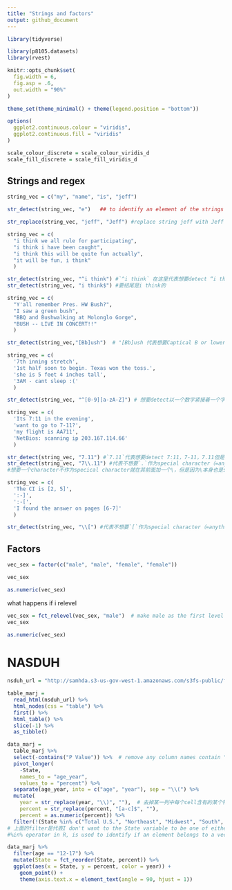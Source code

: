 ```yaml
---
title: "Strings and factors"
output: github_document
---
```


```r
library(tidyverse)

library(p8105.datasets)
library(rvest)

knitr::opts_chunk$set(
  fig.width = 6,
  fig.asp = .6,
  out.width = "90%"
)

theme_set(theme_minimal() + theme(legend.position = "bottom"))

options(
  ggplot2.continuous.colour = "viridis",
  ggplot2.continuous.fill = "viridis"
)

scale_colour_discrete = scale_colour_viridis_d
scale_fill_discrete = scale_fill_viridis_d
```

## Strings and regex

```r
string_vec = c("my", "name", "is", "jeff")

str_detect(string_vec, "e")   ## to identify an element of the strings to corresponding with the parter"e"

str_replace(string_vec, "jeff", "Jeff") #replace string jeff with Jeff 
```

```r
string_vec = c(
  "i think we all rule for participating",
  "i think i have been caught",
  "i think this will be quite fun actually",
  "it will be fun, i think"
  )

str_detect(string_vec, "^i think") #`^i think` 在这里代表想要detect “i think” string at start with, but not end wit
str_detect(string_vec, "i think$") #要结尾是i think的
```

```r
string_vec = c(
  "Y'all remember Pres. HW Bush?",
  "I saw a green bush",
  "BBQ and Bushwalking at Molonglo Gorge",
  "BUSH -- LIVE IN CONCERT!!"
  )

str_detect(string_vec,"[Bb]ush")  # "[Bb]ush 代表想要Captical B or lower case B 都被detected
```

```r
string_vec = c(
  '7th inning stretch',
  '1st half soon to begin. Texas won the toss.',
  'she is 5 feet 4 inches tall',
  '3AM - cant sleep :('
  )

str_detect(string_vec, "^[0-9][a-zA-Z]") # 想要detect以一个数字紧接着一个字母（大小写都可以）开头的
```

```r
string_vec = c(
  'Its 7:11 in the evening',
  'want to go to 7-11?',
  'my flight is AA711',
  'NetBios: scanning ip 203.167.114.66'
  )

str_detect(string_vec, "7.11") #`7.11`代表想要detect 7:11，7-11，7.11但是不要711， `.`在这里代表literally anything
str_detect(string_vec, "7\\.11") #代表不想要`.`作为special character（=anything），而仅仅作为`.`存在，
#想要一个character不作为specical character就在其前面加一个\，但是因为\本身也是special character， 所以需要再加一个\
```

```r
string_vec = c(
  'The CI is [2, 5]',
  ':-]',
  ':-[',
  'I found the answer on pages [6-7]'
  )

str_detect(string_vec, "\\[") #代表不想要`[`作为special character（=anything），而仅仅作为`[`存在，
```


## Factors

```r
vec_sex = factor(c("male", "male", "female", "female"))

vec_sex

as.numeric(vec_sex)
```

what happens if i relevel
```r
vec_sex = fct_relevel(vec_sex, "male")  # make male as the first level
vec_sex

as.numeric(vec_sex)
```

# NASDUH

```r
nsduh_url = "http://samhda.s3-us-gov-west-1.amazonaws.com/s3fs-public/field-uploads/2k15StateFiles/NSDUHsaeShortTermCHG2015.htm"

table_marj = 
  read_html(nsduh_url) %>% 
  html_nodes(css = "table") %>% 
  first() %>%
  html_table() %>%
  slice(-1) %>%
  as_tibble()
```


```r
data_marj = 
  table_marj %>%
  select(-contains("P Value")) %>%  # remove any column names contain " P value"
  pivot_longer(
    -State,
    names_to = "age_year", 
    values_to = "percent") %>%
  separate(age_year, into = c("age", "year"), sep = "\\(") %>%
  mutate(
    year = str_replace(year, "\\)", ""),  # 去掉某一列中每个cell含有的某个特定character
    percent = str_replace(percent, "[a-c]$", ""),
    percent = as.numeric(percent)) %>%
  filter(!(State %in% c("Total U.S.", "Northeast", "Midwest", "South", "West")))
# 上面的filter是代表I don't want to the State variable to be one of either "Total U.S.", "Northeast", "Midwest" or "South", "West"
#%in% operator in R, is used to identify if an element belongs to a vector or Dataframe
```


```r
data_marj %>%
  filter(age == "12-17") %>% 
  mutate(State = fct_reorder(State, percent)) %>% 
  ggplot(aes(x = State, y = percent, color = year)) + 
    geom_point() + 
    theme(axis.text.x = element_text(angle = 90, hjust = 1))
```


